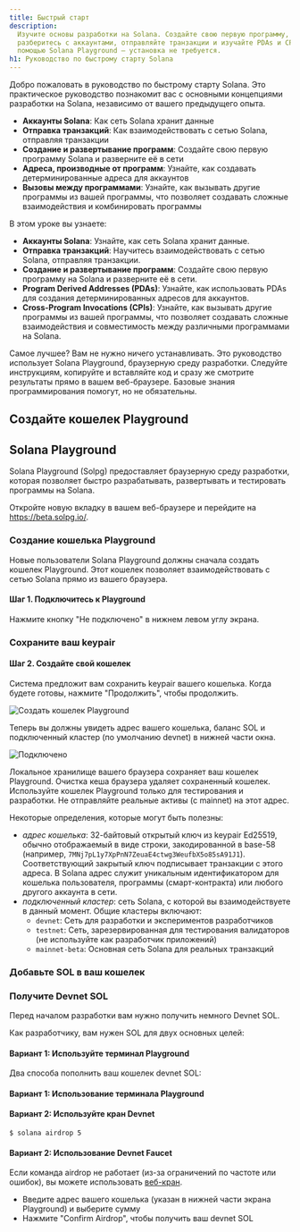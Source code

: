 ```yaml
---
title: Быстрый старт
description:
  Изучите основы разработки на Solana. Создайте свою первую программу,
  разберитесь с аккаунтами, отправляйте транзакции и изучайте PDAs и CPIs с
  помощью Solana Playground — установка не требуется.
h1: Руководство по быстрому старту Solana
---
```


Добро пожаловать в руководство по быстрому старту Solana. Это практическое
руководство познакомит вас с основными концепциями разработки на Solana,
независимо от вашего предыдущего опыта.

- **Аккаунты Solana**: Как сеть Solana хранит данные
- **Отправка транзакций**: Как взаимодействовать с сетью Solana, отправляя
  транзакции
- **Создание и развертывание программ**: Создайте свою первую программу Solana и
  разверните её в сети
- **Адреса, производные от программ**: Узнайте, как создавать детерминированные
  адреса для аккаунтов
- **Вызовы между программами**: Узнайте, как вызывать другие программы из вашей
  программы, что позволяет создавать сложные взаимодействия и комбинировать
  программы

В этом уроке вы узнаете:

- **Аккаунты Solana**: Узнайте, как сеть Solana хранит данные.
- **Отправка транзакций**: Научитесь взаимодействовать с сетью Solana, отправляя
  транзакции.
- **Создание и развертывание программ**: Создайте свою первую программу на
  Solana и разверните её в сети.
- **Program Derived Addresses (PDAs)**: Узнайте, как использовать PDAs для
  создания детерминированных адресов для аккаунтов.
- **Cross-Program Invocations (CPIs)**: Узнайте, как вызывать другие программы
  из вашей программы, что позволяет создавать сложные взаимодействия и
  совместимость между различными программами на Solana.

Самое лучшее? Вам не нужно ничего устанавливать. Это руководство использует
Solana Playground, браузерную среду разработки. Следуйте инструкциям, копируйте
и вставляйте код и сразу же смотрите результаты прямо в вашем веб-браузере.
Базовые знания программирования помогут, но не обязательны.

## Создайте кошелек Playground

## Solana Playground

Solana Playground (Solpg) предоставляет браузерную среду разработки, которая
позволяет быстро разрабатывать, развертывать и тестировать программы на Solana.

Откройте новую вкладку в вашем веб-браузере и перейдите на
https://beta.solpg.io/.

<Steps>
<Step>

### Создание кошелька Playground

Новые пользователи Solana Playground должны сначала создать кошелек Playground.
Этот кошелек позволяет взаимодействовать с сетью Solana прямо из вашего
браузера.

#### Шаг 1. Подключитесь к Playground

Нажмите кнопку "Не подключено" в нижнем левом углу экрана.

### Сохраните ваш keypair

#### Шаг 2. Создайте свой кошелек

Система предложит вам сохранить keypair вашего кошелька. Когда будете готовы,
нажмите "Продолжить", чтобы продолжить.

![Создать кошелек Playground](/assets/docs/intro/quickstart/pg-create-wallet.png)

Теперь вы должны увидеть адрес вашего кошелька, баланс SOL и подключенный
кластер (по умолчанию devnet) в нижней части окна.

![Подключено](/assets/docs/intro/quickstart/pg-connected.png)

<Callout>
  Локальное хранилище вашего браузера сохраняет ваш кошелек Playground. Очистка
  кеша браузера удаляет сохраненный кошелек. Используйте кошелек Playground
  только для тестирования и разработки. Не отправляйте реальные активы (с
  mainnet) на этот адрес.
</Callout>

Некоторые определения, которые могут быть полезны:

- _адрес кошелька_: 32-байтовый открытый ключ из keypair Ed25519, обычно
  отображаемый в виде строки, закодированной в base-58 (например,
  `7MNj7pL1y7XpPnN7ZeuaE4ctwg3WeufbX5o85sA91J1`). Соответствующий закрытый ключ
  подписывает транзакции с этого адреса. В Solana адрес служит уникальным
  идентификатором для кошелька пользователя, программы (смарт-контракта) или
  любого другого аккаунта в сети.
- _подключенный кластер_: сеть Solana, с которой вы взаимодействуете в данный
  момент. Общие кластеры включают:
  - `devnet`: Сеть для разработки и экспериментов разработчиков
  - `testnet`: Сеть, зарезервированная для тестирования валидаторов (не
    используйте как разработчик приложений)
  - `mainnet-beta`: Основная сеть Solana для реальных транзакций

### Добавьте SOL в ваш кошелек

### Получите Devnet SOL

Перед началом разработки вам нужно получить немного Devnet SOL.

Как разработчику, вам нужен SOL для двух основных целей:

#### Вариант 1: Используйте терминал Playground

Два способа пополнить ваш кошелек devnet SOL:

#### Вариант 1: Использование терминала Playground

#### Вариант 2: Используйте кран Devnet

```terminal
$ solana airdrop 5
```

#### Вариант 2: Использование Devnet Faucet

Если команда airdrop не работает (из-за ограничений по частоте или ошибок), вы
можете использовать [веб-кран](https://faucet.solana.com/).

- Введите адрес вашего кошелька (указан в нижней части экрана Playground) и
  выберите сумму
- Нажмите "Confirm Airdrop", чтобы получить ваш devnet SOL
